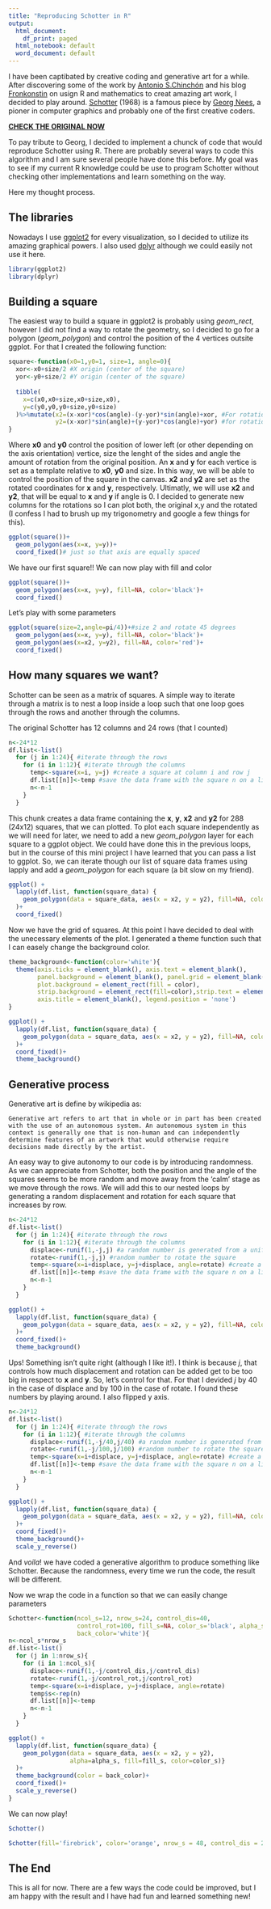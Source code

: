 ---
title: "Reproducing Schotter in R"
output:
  html_document:
    df_print: paged
  html_notebook: default
  word_document: default
---

I have been captibated by creative coding and generative art for a while. After discovering some of the work by [Antonio S.Chinchón](https://twitter.com/aschinchon) and his blog [Fronkonstin](https://fronkonstin.com/) on usign R and mathematics to creat amazing art work, I decided to play around. [Schotter](http://www.medienkunstnetz.de/works/schotter/) (1968) is a famous piece by [Georg Nees](https://en.wikipedia.org/wiki/Georg_Nees), a pioner in computer graphics and probably one of the first creative coders. 

[**CHECK THE ORIGINAL NOW**](http://www.medienkunstnetz.de/works/schotter/)

To pay tribute to Georg, I decided to implement a chunck of code that would reproduce Schotter using R. There are probably several ways to code this algorithm and I am sure several people have done this before. My goal was to see if my current R knowledge could be use to program Schotter without checking other implementations and learn something on the way.

Here my thought process.

## The libraries

Nowadays I use [ggplot2](https://ggplot2.tidyverse.org/) for every visualization, so I decided to utilize its amazing graphical powers. I also used [dplyr](https://dplyr.tidyverse.org/) although we could easily not use it here.

```{r, warning=FALSE, message=FALSE, error=FALSE}
library(ggplot2)
library(dplyr)
```

## Building a square

The easiest way to build a square in ggplot2 is probably using *geom_rect*, however I did not find a way to rotate the geometry, so I decided to go for a polygon (*geom_polygon*) and control the position of the 4 vertices outsite ggplot. For that I created the following function:

```{r}
square<-function(x0=1,y0=1, size=1, angle=0){
  xor<-x0+size/2 #X origin (center of the square)
  yor<-y0+size/2 #Y origin (center of the square)
  
  tibble(
    x=c(x0,x0+size,x0+size,x0),
    y=c(y0,y0,y0+size,y0+size)
  )%>%mutate(x2=(x-xor)*cos(angle)-(y-yor)*sin(angle)+xor, #For rotation
             y2=(x-xor)*sin(angle)+(y-yor)*cos(angle)+yor) #for rotation
}
```

Where **x0** and **y0** control the position of lower left (or other depending on the axis orientation) vertice, size the lenght of the sides and angle the amount of rotation from the original position. An **x** and **y** for each vertice is set as a template relative to **x0**, **y0** and size. In this way, we will be able to control the position of the square in the canvas. **x2** and **y2** are set as the rotated coordinates for **x** and **y**, respectively. Ultimatly, we will use **x2** and **y2**, that will be equal to **x** and **y** if angle is 0. I decided to generate new columns for the rotations so I can plot both, the original x,y and the rotated (I confess I had to brush up my trigonometry and google a few things for this).

```{r}
ggplot(square())+
  geom_polygon(aes(x=x, y=y))+
  coord_fixed()# just so that axis are equally spaced
```

We have our first square!! We can now play with fill and color

```{r}
ggplot(square())+
  geom_polygon(aes(x=x, y=y), fill=NA, color='black')+
  coord_fixed()
```

Let's play with some parameters

```{r}
ggplot(square(size=2,angle=pi/4))+#size 2 and rotate 45 degrees
  geom_polygon(aes(x=x, y=y), fill=NA, color='black')+
  geom_polygon(aes(x=x2, y=y2), fill=NA, color='red')+
  coord_fixed()
```

## How many squares we want?

Schotter can be seen as a matrix of squares. A simple way to iterate through a matrix is to nest a loop inside a loop such that one loop goes through the rows and another through the columns. 

The original Schotter has 12 columns and 24 rows (that I counted)

```{r}
n<-24*12
df.list<-list()
  for (j in 1:24){ #iterate through the rows
    for (i in 1:12){ #iterate through the columns
      temp<-square(x=i, y=j) #create a square at column i and row j
      df.list[[n]]<-temp #save the data frame with the square n on a list
      n<-n-1
    }
  }
```

This chunk creates a data frame containing the **x**, **y**, **x2** and **y2** for 288 (24x12) squares, that we can plotted. To plot each square independently as we will need for later, we need to add a new *geom_polygon* layer for each square to a ggplot object. We could have done this in the previous loops, but in the course of this mini project I have learned that you can pass a list to ggplot. So, we can iterate though our list of square data frames using lapply and add a *geom_polygon* for each square (a bit slow on my friend).

```{r}
ggplot() + 
  lapply(df.list, function(square_data) {
    geom_polygon(data = square_data, aes(x = x2, y = y2), fill=NA, color='black')}
  )+
  coord_fixed()
```

Now we have the grid of squares. At this point I have decided to deal with the unecessary elements of the plot. I generated a theme function such that I can easely change the background color.

```{r}
theme_background<-function(color='white'){
  theme(axis.ticks = element_blank(), axis.text = element_blank(),
        panel.background = element_blank(), panel.grid = element_blank(),
        plot.background = element_rect(fill = color),
        strip.background = element_rect(fill=color),strip.text = element_blank(),
        axis.title = element_blank(), legend.position = 'none')
}

ggplot() + 
  lapply(df.list, function(square_data) {
    geom_polygon(data = square_data, aes(x = x2, y = y2), fill=NA, color='black')}
  )+
  coord_fixed()+
  theme_background()
```

## Generative process

Generative art is define by wikipedia as:

    Generative art refers to art that in whole or in part has been created with the use of an autonomous system. An autonomous system in this context is generally one that is non-human and can independently determine features of an artwork that would otherwise require decisions made directly by the artist. 

An easy way to give autonomy to our code is by introducing randomness. As we can appreciate from Schotter, both the position and the angle of the squares seems to be more random and move away from the 'calm' stage as we move through the rows. We will add this to our nested loops by generating a random displacement and rotation for each square that increases by row.

```{r}
n<-24*12
df.list<-list()
  for (j in 1:24){ #iterate through the rows
    for (i in 1:12){ #iterate through the columns
      displace<-runif(1,-j,j) #a random number is generated from a uniform distribution with min=-j and max=j
      rotate<-runif(1,-j,j) #random number to rotate the square
      temp<-square(x=i+displace, y=j+displace, angle=rotate) #create a square at column i and row j displaced by displace
      df.list[[n]]<-temp #save the data frame with the square n on a list
      n<-n-1
    }
  }

ggplot() + 
  lapply(df.list, function(square_data) {
    geom_polygon(data = square_data, aes(x = x2, y = y2), fill=NA, color='black')}
  )+
  coord_fixed()+
  theme_background()
```

Ups! Something isn't quite right (although I like it!). I think is because *j*, that controls how much displacement and rotation can be added get to be too big in respect to **x** and **y**. So, let's control for that. For that I devided *j* by 40 in the case of displace and by 100 in the case of rotate. I found these numbers by playing around. I also flipped y axis.

```{r}
n<-24*12
df.list<-list()
  for (j in 1:24){ #iterate through the rows
    for (i in 1:12){ #iterate through the columns
      displace<-runif(1,-j/40,j/40) #a random number is generated from a uniform distribution with min=-j and max=j
      rotate<-runif(1,-j/100,j/100) #random number to rotate the square
      temp<-square(x=i+displace, y=j+displace, angle=rotate) #create a square at column i and row j displaced by displace
      df.list[[n]]<-temp #save the data frame with the square n on a list
      n<-n-1
    }
  }

ggplot() + 
  lapply(df.list, function(square_data) {
    geom_polygon(data = square_data, aes(x = x2, y = y2), fill=NA, color='black')}
  )+
  coord_fixed()+
  theme_background()+
  scale_y_reverse()
```

And *voila*! we have coded a generative algorithm to produce something like Schotter. Because the randomness, every time we run the code, the result will be different.

Now we wrap the code in a function so that we can easily change parameters

```{r}
Schotter<-function(ncol_s=12, nrow_s=24, control_dis=40, 
                   control_rot=100, fill_s=NA, color_s='black', alpha_s=0.2, 
                   back_color='white'){
n<-ncol_s*nrow_s
df.list<-list()
  for (j in 1:nrow_s){
    for (i in 1:ncol_s){
      displace<-runif(1,-j/control_dis,j/control_dis)
      rotate<-runif(1,-j/control_rot,j/control_rot)
      temp<-square(x=i+displace, y=j+displace, angle=rotate)
      temp$s<-rep(n)
      df.list[[n]]<-temp
      n<-n-1
    }
  }

ggplot() + 
  lapply(df.list, function(square_data) {
    geom_polygon(data = square_data, aes(x = x2, y = y2),
                 alpha=alpha_s, fill=fill_s, color=color_s)}
  )+
  theme_background(color = back_color)+
  coord_fixed()+
  scale_y_reverse()
}  
```

We can now play!

```{r}
Schotter()
```

```{r}
Schotter(fill='firebrick', color='orange', nrow_s = 48, control_dis = 20)
```

## The End

This is all for now. There are a few ways the code could be improved, but I am happy with the result and I have had fun and learned something new!

